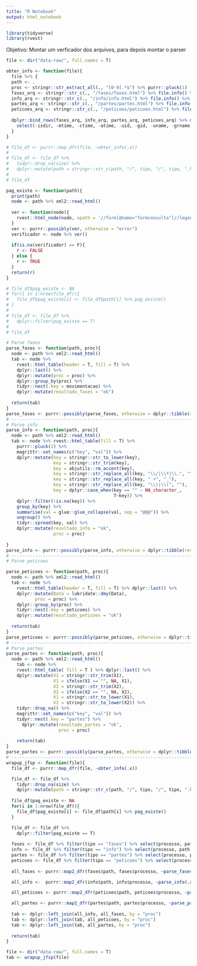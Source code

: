 ```yaml
---
title: "R Notebook"
output: html_notebook
---
```


```r
library(tidyverse)
library(rvest)
```

Objetivo: Montar um verficador dos arquivos, para depois montar o parser

```r
file <- dir("data-raw/", full.names = T)

obter_info <- function(file){
  file %>% {
  path <- .
  proc <- stringr::str_extract_all(., "[0-9].*$") %>% purrr::pluck(1)
  fases_arq <- stringr::str_c(., "/fases/fases.html") %>% file.info() %>% dplyr::mutate(tipo = "fases")
  info_arq <- stringr::str_c(., "/info/info.html") %>% file.info() %>% dplyr::mutate(tipo = "info")
  partes_arq <- stringr::str_c(., "/partes/partes.html") %>% file.info() %>% dplyr::mutate(tipo = "partes")
  peticoes_arq <- stringr::str_c(., "/peticoes/peticoes.html") %>% file.info() %>% dplyr::mutate(tipo = "peticoes")
  
  dplyr::bind_rows(fases_arq, info_arq, partes_arq, peticoes_arq) %>% mutate(processo = proc, path = path) %>% 
    select(-isdir, -mtime, -ctime, -atime, -uid, -gid, -uname, -grname, -mode)
  }   
}

# file_df <- purrr::map_dfr(file, ~obter_info(.x))
# 
# file_df <- file_df %>% 
#   tidyr::drop_na(size) %>% 
#   dplyr::mutate(path = stringr::str_c(path, "/", tipo, "/", tipo, ".html"))
# 
# file_df
```

```r
pag_existe <- function(path){
  print(path)
  node <- path %>% xml2::read_html()
  
  ver <- function(node){
    rvest::html_node(node, xpath = '//form[@name="formconsulta"]//legend')%>% rvest::html_text()
  }
  ver <- purrr::possibly(ver, otherwise = "error")
  verificador <- node %>% ver() 
  
  if(is.na(verificador) == F){
    r <- FALSE
  } else {
    r <- TRUE
  }
  return(r)
}

# file_df$pag_existe <- NA
# for(i in 1:nrow(file_df)){
#   file_df$pag_existe[i] <- file_df$path[i] %>% pag_existe()
# }
# 
# file_df <- file_df %>% 
#   dplyr::filter(pag_existe == T)
# 
# file_df
```

```r
# Parse fases
parse_fases <- function(path, proc){
  node <- path %>% xml2::read_html()
  tab <- node %>%
    rvest::html_table(header = T, fill = T) %>%
    dplyr::last() %>% 
    dplyr::mutate(proc = proc) %>% 
    dplyr::group_by(proc) %>% 
    tidyr::nest(.key = movimentacao) %>% 
    dplyr::mutate(resultado_fases = "ok")
  
  return(tab)
}
parse_fases <- purrr::possibly(parse_fases, otherwise = dplyr::tibble(resultado_fases = "error"))
# -----------------------------------------------------------------------------------------------
# Parse info
parse_info <- function(path, proc){
  node <- path %>% xml2::read_html()
  tab <- node %>% rvest::html_table(fill = T) %>% 
    purrr::pluck(2) %>% 
    magrittr::set_names(c("key", "val")) %>% 
    dplyr::mutate(key = stringr::str_to_lower(key),
                  key = stringr::str_trim(key),
                  key = abjutils::rm_accent(key),
                  key = stringr::str_replace_all(key, "\\/|\\º|\\.", ""),
                  key = stringr::str_replace_all(key, " +", "_"),
                  key = stringr::str_replace_all(key, "\\)|\\(", ""),
                  key = dplyr::case_when(key == "" ~ NA_character_,
                                         T~key)) %>% 
    dplyr::filter(!is.na(key)) %>% 
    group_by(key) %>% 
    summarise(val = glue::glue_collapse(val, sep = "@@@")) %>% 
    ungroup() %>% 
    tidyr::spread(key, val) %>% 
    dplyr::mutate(resultado_info = "ok",
                  proc = proc)
  
}
parse_info <- purrr::possibly(parse_info, otherwise = dplyr::tibble(resultado_info = "error"))
# -----------------------------------------------------------------------------------------------
# Parse peticoes

parse_peticoes <- function(path, proc){
  node <- path %>% xml2::read_html()
  tab <- node %>%
    rvest::html_table(header = T, fill = T) %>% dplyr::last() %>%
    dplyr::mutate(Data = lubridate::dmy(Data),
           proc = proc) %>% 
    dplyr::group_by(proc) %>% 
    tidyr::nest(.key = peticoes) %>% 
    dplyr::mutate(resultado_peticoes = "ok")
  
  return(tab)
}
parse_peticoes <- purrr::possibly(parse_peticoes, otherwise = dplyr::tibble(resultado_peticoes = "error"))
# -----------------------------------------------------------------------------------------------
# Parse partes
parse_partes <- function(path, proc){
  node <- path %>% xml2::read_html()
    tab <- node %>%
    rvest::html_table( fill = T ) %>% dplyr::last() %>%
    dplyr::mutate(X1 = stringr::str_trim(X1),
                  X1 = ifelse(X1 == "", NA, X1),
                  X2 = stringr::str_trim(X2),
                  X2 = ifelse(X2 == "", NA, X2),
                  X1 = stringr::str_to_lower(X1),
                  X2 = stringr::str_to_lower(X2)) %>%
    tidyr::drop_na() %>%
    magrittr::set_names(c("key", "val")) %>% 
    tidyr::nest(.key = "partes") %>% 
      dplyr::mutate(resultado_partes = "ok",
                    proc = proc)
    
    return(tab)
}
parse_partes <- purrr::possibly(parse_partes, otherwise = dplyr::tibble(resultado_partes = "error"))
# -----------------------------------------------------------------------------------------------
wrapup_jfsp <- function(file){
  file_df <- purrr::map_dfr(file, ~obter_info(.x))

  file_df <- file_df %>% 
    tidyr::drop_na(size) %>% 
    dplyr::mutate(path = stringr::str_c(path, "/", tipo, "/", tipo, ".html"))
  
  file_df$pag_existe <- NA
  for(i in 1:nrow(file_df)){
    file_df$pag_existe[i] <- file_df$path[i] %>% pag_existe()
  }

  file_df <- file_df %>% 
    dplyr::filter(pag_existe == T)
  
  fases <- file_df %>% filter(tipo == "fases") %>% select(processo, path)
  info <- file_df %>% filter(tipo == "info") %>% select(processo, path)
  partes <- file_df %>% filter(tipo == "partes") %>% select(processo, path)
  peticoes <- file_df %>% filter(tipo == "peticoes") %>% select(processo, path)
  
  all_fases <- purrr::map2_dfr(fases$path, fases$processo, ~parse_fases(.x, .y))

  all_info <-  purrr::map2_dfr(info$path, info$processo, ~parse_info(.x, .y))

  all_peticoes <- purrr::map2_dfr(peticoes$path, peticoes$processo, ~parse_peticoes(.x, .y))

  all_partes <- purrr::map2_dfr(partes$path, partes$processo, ~parse_partes(.x, .y))
  
  tab <- dplyr::left_join(all_info, all_fases, by = "proc")
  tab <- dplyr::left_join(tab, all_peticoes, by = "proc")
  tab <- dplyr::left_join(tab, all_partes, by = "proc")
  
  return(tab)
}
```

```r
file <- dir("data-raw/", full.names = T)
tab <- wrapup_jfsp(file)
```
